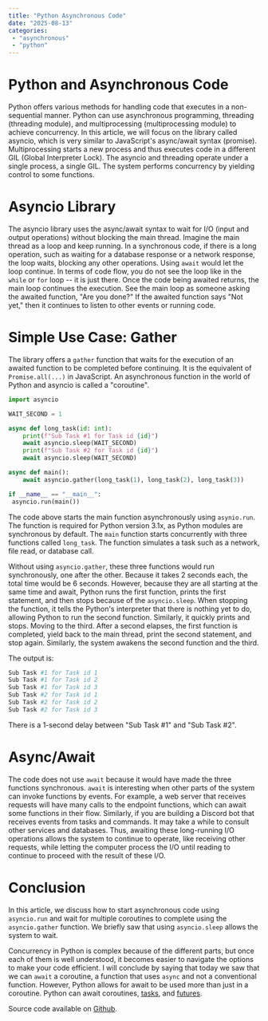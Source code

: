 ```yaml
---
title: "Python Asynchronous Code"
date: "2025-08-13"
categories:
 - "asynchronous"
 - "python"
---
```


# Python and Asynchronous Code

Python offers various methods for handling code that executes in a non-sequential manner. Python can use asynchronous programming, threading (threading module), and multiprocessing (multiprocessing module) to achieve concurrency. 
In this article, we will focus on the library called asyncio, which is very similar to JavaScript's async/await syntax (promise). Multiprocessing starts a new process and thus executes code in a different GIL (Global Interpreter Lock). The asyncio and threading operate under a single process, a single GIL. The system performs concurrency by yielding control to some functions. 

# Asyncio Library

The asyncio library uses the async/await syntax to wait for I/O (input and output operations) without blocking the main thread. Imagine the main thread as a loop and keep running. In a synchronous code, if there is a long operation, such as waiting for a database response or a network response, the loop waits, blocking any other operations. Using `await` would let the loop continue. In terms of code flow, you do not see the loop like in the `while` or `for` loop -- it is just there. Once the code being awaited returns, the main loop continues the execution. See the main loop as someone asking the awaited function, "Are you done?" If the awaited function says "Not yet," then it continues to listen to other events or running code.

# Simple Use Case: Gather

The library offers a `gather` function that waits for the execution of an awaited function to be completed before continuing. It is the equivalent of `Promise.all(...)` in JavaScript. An asynchronous function in the world of Python and asyncio is called a "coroutine".

```Python
import asyncio

WAIT_SECOND = 1

async def long_task(id: int):
    print(f"Sub Task #1 for Task id {id}")
    await asyncio.sleep(WAIT_SECOND)
    print(f"Sub Task #2 for Task id {id}")
    await asyncio.sleep(WAIT_SECOND)

async def main():
    await asyncio.gather(long_task(1), long_task(2), long_task(3))

if __name__ == "__main__":
 asyncio.run(main())
```

The code above starts the main function asynchronously using `asynio.run`. The function is required for Python version 3.1x, as Python modules are synchronous by default. The `main` function starts concurrently with three functions called `long_task`. The function simulates a task such as a network, file read, or database call.

Without using `asyncio.gather`, these three functions would run synchronously, one after the other. Because it takes 2 seconds each, the total time would be 6 seconds. However, because they are all starting at the same time and await, Python runs the first function, prints the first statement, and then stops because of the `asyncio.sleep`. When stopping the function, it tells the Python's interpreter that there is nothing yet to do, allowing Python to run the second function. Similarly, it quickly prints and stops. Moving to the third. After a second elapses, the first function is completed, yield back to the main thread, print the second statement, and stop again. Similarly, the system awakens the second function and the third.

The output is: 
```sh
Sub Task #1 for Task id 1
Sub Task #1 for Task id 2
Sub Task #1 for Task id 3
Sub Task #2 for Task id 1
Sub Task #2 for Task id 2
Sub Task #2 for Task id 3
```

There is a 1-second delay between "Sub Task #1" and "Sub Task #2".


# Async/Await
The code does not use `await` because it would have made the three functions synchronous. `await` is interesting when other parts of the system can invoke functions by events. For example, a web server that receives requests will have many calls to the endpoint functions, which can await some functions in their flow. Similarly, if you are building a Discord bot that receives events from tasks and commands. It may take a while to consult other services and databases. Thus, awaiting these long-running I/O operations allows the system to continue to operate, like receiving other requests, while letting the computer process the I/O until reading to continue to proceed with the result of these I/O.

# Conclusion
In this article, we discuss how to start asynchronous code using `asyncio.run` and wait for multiple coroutines to complete using the `asyncio.gather` function. We briefly saw that using `asyncio.sleep` allows the system to wait.

Concurrency in Python is complex because of the different parts, but once each of them is well understood, it becomes easier to navigate the options to make your code efficient. I will conclude by saying that today we saw that we can `await` a coroutine, a function that uses `async` and not a conventional function. However, Python allows for await to be used more than just in a coroutine. Python can await coroutines, [tasks](https://docs.python.org/3/library/asyncio-task.html#asyncio.Task), and [futures](https://docs.python.org/3/library/asyncio-future.html#asyncio.Future).

Source code available on [Github](https://github.com/MrDesjardins/python-async-exercises/blob/master/01-gather.py).